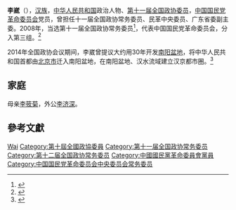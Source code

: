 '''李崴'''（{{bd|1953年||}}），[[汉族|汉族]]，[[中华人民共和国|中华人民共和国]]政治人物、[[第十一届全国政协委员|第十一届全国政协委员]]，[[中国国民党革命委员会|中国国民党革命委员会]]党员，曾担任十一届全国政协常务委员、民革中央委员、广东省委副主委。2008年，当选第十一届全国政协常务委员<ref>{{cite news|title=第十一届全国政协委员名单|url=http://www.indaa.com.cn/zt/2009qglh/zxzs/200903/t20090303_127573.html|accessdate=2013-04-09|newspaper=新华社北京1月25日电 中国人民政治协商会议第十一届全国委员会委员名单(共2237人，2008年1月25日政协第十届全国委员会常务委员会第二十次会议通过)|date=2008年1月25日|deadurl=yes|archiveurl=https://web.archive.org/web/20130928014403/http://www.indaa.com.cn/zt/2009qglh/zxzs/200903/t20090303_127573.html|archivedate=2013年9月28日|df=}}</ref>，代表中国国民党革命委员会，分入第三组。<ref>{{cite news|title=全国政协信息-李崴|url=http://www.cppcc.gov.cn/CMS/wylibary/showJcwyxtInfoWylibary.action?tabJcwyxt.guid=11W0001170&wytype=wjwy|accessdate=2013-04-11|newspaper=全国政协委员会|archive-date=2019-06-09|archive-url=https://web.archive.org/web/20190609214944/http://www.cppcc.gov.cn/CMS/wylibary/showJcwyxtInfoWylibary.action?tabJcwyxt.guid=11W0001170&wytype=wjwy|dead-url=no}}</ref>

2014年全国政协会议期间，李崴曾提议大约用30年开发[[南阳盆地|南阳盆地]]，将中华人民共和国首都由[[北京市|北京市]]迁入南阳盆地，在南阳盆地、汉水流域建立汉京都市圈。<ref>{{Cite news |url=http://henan.sina.com.cn/news/z/2014-03-10/1422-131271_2.html |title=全国政协委员李崴：南阳襄阳可建都城 |via=新浪 |date=2014-03-10 |work=大洋网-广州日报 |accessdate=2020-07-08 |archive-date=2020-07-11 |archive-url=https://web.archive.org/web/20200711090052/http://henan.sina.com.cn/news/z/2014-03-10/1422-131271_2.html |dead-url=no }}</ref>

== 家庭 ==
母亲[[李筱菊|李筱菊]]，外公[[李济深|李济深]]。

== 參考文獻 ==
{{reflist}}

{{中国政治人物小作品}}
{{中国国民党革命委员会第十二届中央委员会}}
{{中华全国归国华侨联合会第九届委员会}}

{{Authority control}}
{{DEFAULTSORT:Li李}}
[[Category:李姓|Wai]]
[[Category:第十屆全國政協委員|Category:第十屆全國政協委員]]
[[Category:第十一届全国政协常务委员|Category:第十一届全国政协常务委员]]
[[Category:第十二届全国政协常务委员|Category:第十二届全国政协常务委员]]
[[Category:中國國民黨革命委員會黨員|Category:中國國民黨革命委員會黨員]]
[[Category:中国国民党革命委员会中央委员会常务委员|Category:中国国民党革命委员会中央委员会常务委员]]
